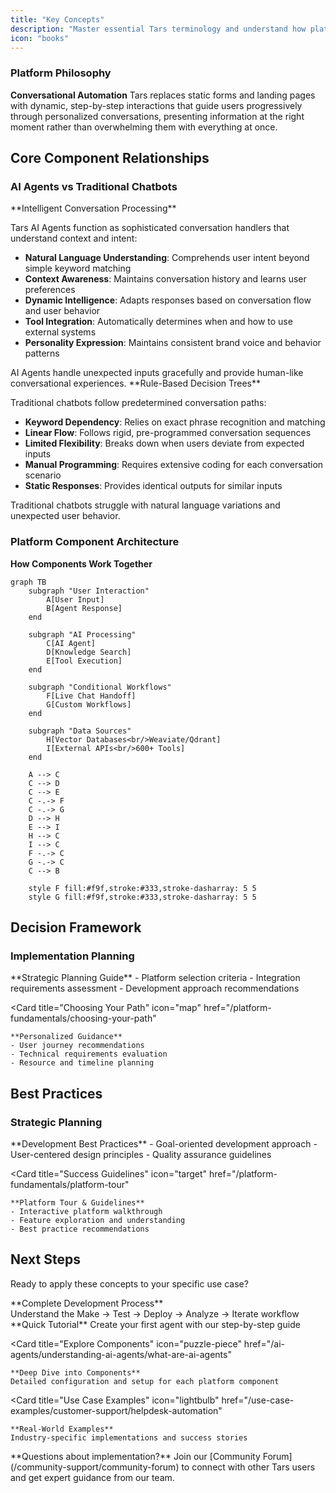 ```yaml
---
title: "Key Concepts"
description: "Master essential Tars terminology and understand how platform components work together"
icon: "books"
---
```


### Platform Philosophy

**Conversational Automation**
Tars replaces static forms and landing pages with dynamic, step-by-step interactions that guide users progressively through personalized conversations, presenting information at the right moment rather than overwhelming them with everything at once.

## Core Component Relationships

### AI Agents vs Traditional Chatbots

<Tabs>
<Tab title="AI Agents (Tars Approach)">
**Intelligent Conversation Processing**

Tars AI Agents function as sophisticated conversation handlers that understand context and intent:

- **Natural Language Understanding**: Comprehends user intent beyond simple keyword matching
- **Context Awareness**: Maintains conversation history and learns user preferences
- **Dynamic Intelligence**: Adapts responses based on conversation flow and user behavior
- **Tool Integration**: Automatically determines when and how to use external systems
- **Personality Expression**: Maintains consistent brand voice and behavior patterns

<Check>
AI Agents handle unexpected inputs gracefully and provide human-like conversational experiences.
</Check>
</Tab>

<Tab title="Traditional Chatbots">
**Rule-Based Decision Trees**

Traditional chatbots follow predetermined conversation paths:

- **Keyword Dependency**: Relies on exact phrase recognition and matching
- **Linear Flow**: Follows rigid, pre-programmed conversation sequences
- **Limited Flexibility**: Breaks down when users deviate from expected inputs
- **Manual Programming**: Requires extensive coding for each conversation scenario
- **Static Responses**: Provides identical outputs for similar inputs

<Warning>
Traditional chatbots struggle with natural language variations and unexpected user behavior.
</Warning>
</Tab>
</Tabs>

### Platform Component Architecture

**How Components Work Together**

```mermaid
graph TB
    subgraph "User Interaction"
        A[User Input]
        B[Agent Response]
    end

    subgraph "AI Processing"
        C[AI Agent]
        D[Knowledge Search]
        E[Tool Execution]
    end

    subgraph "Conditional Workflows"
        F[Live Chat Handoff]
        G[Custom Workflows]
    end

    subgraph "Data Sources"
        H[Vector Databases<br/>Weaviate/Qdrant]
        I[External APIs<br/>600+ Tools]
    end

    A --> C
    C --> D
    C --> E
    C -.-> F
    C -.-> G
    D --> H
    E --> I
    H --> C
    I --> C
    F -.-> C
    G -.-> C
    C --> B

    style F fill:#f9f,stroke:#333,stroke-dasharray: 5 5
    style G fill:#f9f,stroke:#333,stroke-dasharray: 5 5
```

## Decision Framework

### Implementation Planning

<CardGroup cols={2}>
  <Card
    title="Decision Framework"
    icon="compass"
    href="/platform-fundamentals/decision-framework"
  >
    **Strategic Planning Guide**
    - Platform selection criteria
    - Integration requirements assessment
    - Development approach recommendations
  </Card>

  <Card
    title="Choosing Your Path"
    icon="map"
    href="/platform-fundamentals/choosing-your-path"
  >
    **Personalized Guidance**
    - User journey recommendations
    - Technical requirements evaluation
    - Resource and timeline planning
  </Card>
</CardGroup>

## Best Practices

### Strategic Planning

<CardGroup cols={2}>
  <Card
    title="Implementation Strategy"
    icon="strategy"
    href="/introduction-to-development/getting-started-with-workflow"
  >
    **Development Best Practices**
    - Goal-oriented development approach
    - User-centered design principles
    - Quality assurance guidelines
  </Card>

  <Card
    title="Success Guidelines"
    icon="target"
    href="/platform-fundamentals/platform-tour"
  >
    **Platform Tour & Guidelines**
    - Interactive platform walkthrough
    - Feature exploration and understanding
    - Best practice recommendations
  </Card>
</CardGroup>

## Next Steps

Ready to apply these concepts to your specific use case?

<CardGroup cols={2}>
  <Card
    title="Development Lifecycle"
    icon="code"
    href="/introduction-to-development/development-lifecycle-overview"
  >
    **Complete Development Process**
    <br />
    Understand the Make → Test → Deploy → Analyze → Iterate workflow
  </Card>

  <Card title="Start Building" icon="rocket" href="/quickstart">
    **Quick Tutorial** Create your first agent with our step-by-step guide
  </Card>

  <Card
    title="Explore Components"
    icon="puzzle-piece"
    href="/ai-agents/understanding-ai-agents/what-are-ai-agents"
  >
    **Deep Dive into Components**
    Detailed configuration and setup for each platform component
  </Card>

  <Card
    title="Use Case Examples"
    icon="lightbulb"
    href="/use-case-examples/customer-support/helpdesk-automation"
  >
    **Real-World Examples**
    Industry-specific implementations and success stories
  </Card>
</CardGroup>

<Note>
  **Questions about implementation?** Join our [Community
  Forum](/community-support/community-forum) to connect with other Tars users
  and get expert guidance from our team.
</Note>
